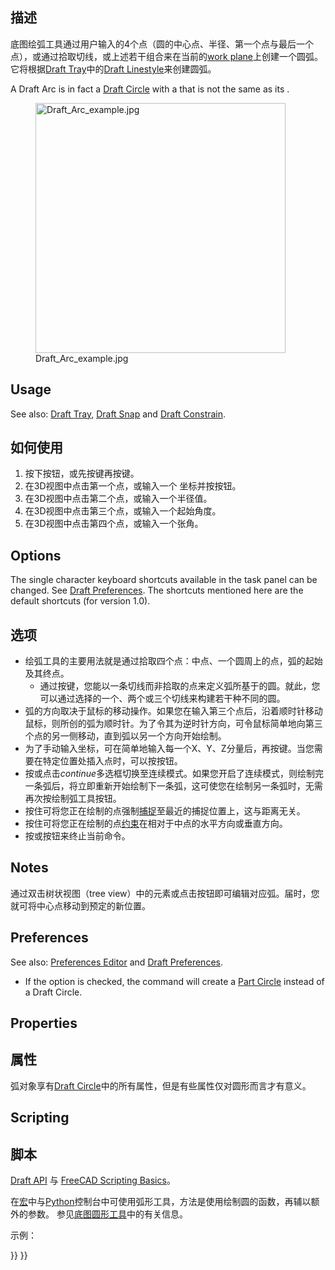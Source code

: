 <languages/>

<div class="mw-translate-fuzzy">
{{Docnav/zh-cn
|[[Draft_Circle/zh-cn|底图圆形]]
|[[Draft_Arc_3Points/zh-cn|底图绘弧]]
|[[Draft_Workbench/zh-cn|底图模块]]
|IconL=Draft_Circle.svg 
|IconC=Workbench_Draft.svg
|IconR=Draft_Arc_3Points.svg
}}
</div>

<div class="mw-translate-fuzzy">
{{GuiCommand/zh-cn
|Name=Draft Arc
|Name/zh-cn=Draft Arc
|MenuLocation=Draft → Arc
|Workbenches=[[Draft_Workbench/zh-cn|Draft]], [[Arch_Workbench/zh-cn|Arch]]
|Shortcut={{KEY|A}} {{KEY|R}}
|SeeAlso=[[Draft Circle/zh-cn|Draft Circle]], [[Draft Ellipse/zh-cn|Draft Ellipse]]
|Version=0.7
}}
</div>

<span id="Description"></span>
==描述==

<div class="mw-translate-fuzzy">
底图绘弧工具通过用户输入的4个点（圆的中心点、半径、第一个点与最后一个点），或通过拾取切线，或上述若干组合来在当前的[[Draft SelectPlane/zh-cn|work plane]]上创建一个圆弧。它将根据[[Draft Tray/zh-cn|Draft Tray]]中的[[Draft Linestyle/zh-cn|Draft Linestyle]]来创建圆弧。
</div>

A Draft Arc is in fact a [[Draft_Circle|Draft Circle]] with a {{PropertyData|First Angle}} that is not the same as its {{PropertyData|Last Angle}}.

[[Image:Draft_Arc_example.jpg|400px]] 
<div class="mw-translate-fuzzy">
{{Caption|通过中心点、半径、弧的初始点、弧的结束点这4点所定义的圆弧}}
</div>

==Usage==

See also: [[Draft_Tray|Draft Tray]], [[Draft_Snap|Draft Snap]] and [[Draft_Constrain|Draft Constrain]].

<div class="mw-translate-fuzzy">
==如何使用==
# 按下{{Button|[[Image:Draft Arc.png|16px]] [[Draft Arc/zh-cn|Draft Arc]]}}按钮，或先按{{KEY|A}}键再按{{KEY|R}}键。
# 在3D视图中点击第一个点，或输入一个 坐标并按{{Button|[[Image:Draft_AddPoint.svg|16px]] add point}}按钮。
# 在3D视图中点击第二个点，或输入一个半径值。
# 在3D视图中点击第三个点，或输入一个起始角度。
# 在3D视图中点击第四个点，或输入一个张角。
</div>

==Options==

The single character keyboard shortcuts available in the task panel can be changed. See [[Draft_Preferences|Draft Preferences]]. The shortcuts mentioned here are the default shortcuts (for version 1.0).

<div class="mw-translate-fuzzy">
==选项==
* 绘弧工具的主要用法就是通过拾取四个点：中点、一个圆周上的点，弧的起始及其终点。
** 通过按{{KEY|Alt}}键，您能以一条切线而非拾取的点来定义弧所基于的圆。就此，您可以通过选择的一个、两个或三个切线来构建若干种不同的圆。
* 弧的方向取决于鼠标的移动操作。如果您在输入第三个点后，沿着顺时针移动鼠标，则所创的弧为顺时针。为了令其为逆时针方向，可令鼠标简单地向第三个点的另一侧移动，直到弧以另一个方向开始绘制。
* 为了手动输入坐标，可在简单地输入每一个X、Y、Z分量后，再按{{KEY|Enter}}键。当您需要在特定位置处插入点时，可以按{{Button|[[Image:Draft_AddPoint.svg|16px]] add point}}按钮。
* 按{{KEY|T}}或点击''continue''多选框切换至连续模式。如果您开启了连续模式，则绘制完一条弧后，将立即重新开始绘制下一条弧，这可使您在绘制另一条弧时，无需再次按绘制弧工具按钮。
* 按住{{KEY|Ctrl}}可将您正在绘制的点强制[[Draft_Snap|捕捉]]至最近的捕捉位置上，这与距离无关。
* 按住{{KEY|Shift}}可将您正在绘制的点[[Draft_Constrain|约束]]在相对于中点的水平方向或垂直方向。
* 按{{KEY|Esc}}或{{Button|Close}}按钮来终止当前命令。
</div>

==Notes==

<div class="mw-translate-fuzzy">
通过双击树状视图（tree view）中的元素或点击{{Button|[[Image:Draft Edit.svg|16px]] [[Draft Edit/zh-cn|Draft Edit]]}}按钮即可编辑对应弧。届时，您就可将中心点移动到预定的新位置。
</div>

==Preferences==

See also: [[Preferences_Editor|Preferences Editor]] and [[Draft_Preferences|Draft Preferences]].

* If the {{MenuCommand|Edit → Preferences... → Draft → General → Create Part primitives if possible}} option is checked, the command will create a [[Part_Circle|Part Circle]] instead of a Draft Circle.

==Properties==

<div class="mw-translate-fuzzy">
==属性==
弧对象享有[[Draft Circle/zh-cn|Draft Circle]]中的所有属性，但是有些属性仅对圆形而言才有意义。
</div>

==Scripting==

<div class="mw-translate-fuzzy">
==脚本==
{{Emphasis|参见:}} [[Draft API/zh-cn|Draft API]] 与 [[FreeCAD Scripting Basics/zh-cn|FreeCAD Scripting Basics]]。
</div>

<div class="mw-translate-fuzzy">
在[[macros|宏]]中与[[Python/zh-cn|Python]]控制台中可使用弧形工具，方法是使用绘制圆的函数，再辅以额外的参数。
参见[[Draft Circle/zh-cn|底图圆形工具]]中的有关信息。
</div>

示例：

{{Code|code=
import FreeCAD as App
import Draft

doc = App.newDocument()

arc1 = Draft.make_circle(200, startangle=0, endangle=90)
arc2 = Draft.make_circle(500, startangle=20, endangle=160)
arc3 = Draft.make_circle(750, startangle=-30, endangle=-150)

doc.recompute()
}}


<div class="mw-translate-fuzzy">
{{Docnav/zh-cn
|[[Draft_Circle/zh-cn|底图圆形]]
|[[Draft_Arc_3Points/zh-cn|底图绘弧]]
|[[Draft_Workbench/zh-cn|底图模块]]
|IconL=Draft_Circle.svg 
|IconC=Workbench_Draft.svg
|IconR=Draft_Arc_3Points.svg
}}
</div>

{{Draft Tools navi{{#translation:}}}}
{{Userdocnavi{{#translation:}}}}